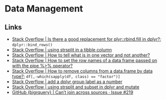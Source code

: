 
# Data Management 


## Links 

- [Stack Overflow | Is there a good replacement for plyr::rbind.fill in dplyr?](https://stackoverflow.com/questions/44464441/r-is-there-a-good-replacement-for-plyrrbind-fill-in-dplyr); `dplyr::bind_rows()` 
- [Stack Overflow | using strsplit in a tibble column](https://stackoverflow.com/questions/58253379/r-using-strsplit-in-a-tibble-column)
- [Stack Overflow | How to tell what is in one vector and not another?](https://stackoverflow.com/questions/1837968/how-to-tell-what-is-in-one-vector-and-not-another)
- [Stack Overflow | How to set the row names of a data frame passed on with the pipe %>% operator?](https://stackoverflow.com/questions/35518218/how-to-set-the-row-names-of-a-data-frame-passed-on-with-the-pipe-operator)
- [Stack Overflow | How to remove columns from a data.frame by data type?](https://stackoverflow.com/questions/28548245/how-to-remove-columns-from-a-data-frame-by-data-type); `df[,-which(sapply(df, class) == "factor")]`
- [Stack Overflow | add a dplyr group label as a number](https://stackoverflow.com/questions/50099010/r-add-a-dplyr-group-label-as-a-number)
- [Stack Overflow | using strsplit and subset in dplyr and mutate](https://stackoverflow.com/questions/42565539/using-strsplit-and-subset-in-dplyr-and-mutate)
- [GitHub {bigrquery} | Can't join across sources · Issue #219 ](https://github.com/r-dbi/bigrquery/issues/219)
